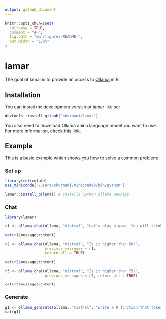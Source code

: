```yaml
---
output: github_document
---
```


<!-- README.md is generated from README.Rmd. Please edit that file -->

```r
knitr::opts_chunk$set(
  collapse = TRUE,
  comment = "#>",
  fig.path = "man/figures/README-",
  out.width = "100%"
)
```

# lamar

<!-- badges: start -->
<!-- badges: end -->

The goal of lamar is to provide an access to [Ollama](https://ollama.ai/) in R.

## Installation

You can install the development version of lamar like so:

``` r
devtools::install_github("skvrnami/lamar")
```

You also need to download Ollama and a language model you want to use. For more information, check [this link](https://github.com/ollama/ollama).

## Example

This is a basic example which shows you how to solve a common problem:

### Set up
```r
library(reticulate)
use_miniconda("/Users/skvrnami/miniconda3/bin/python")

lamar::install_ollama() # installs python ollama package
```

### Chat
```r
library(lamar)

r1 <- ollama_chat(ollama, "mistral", "Let's play a game. You will think of a number between 0-100 and the user will try to guess it. After each guess, tell the user if your number is higher, lower or I guessed correctly.", return_all = TRUE)

cat(r1$message$content)

r2 <- ollama_chat(ollama, "mistral", "Is it higher than 50?",
                  previous_messages = r1,
                  return_all = TRUE)

cat(r2$message$content)

r3 <- ollama_chat(ollama, "mistral", "Is it higher than 75?",
                  previous_messages = r2, return_all = TRUE)

cat(r3$message$content)
```

### Generate
```r

g1 <- ollama_generate(ollama, "mistral", "write a R function that takes as an input a name of a person and says Hello to the person on output")
cat(g1)
```

